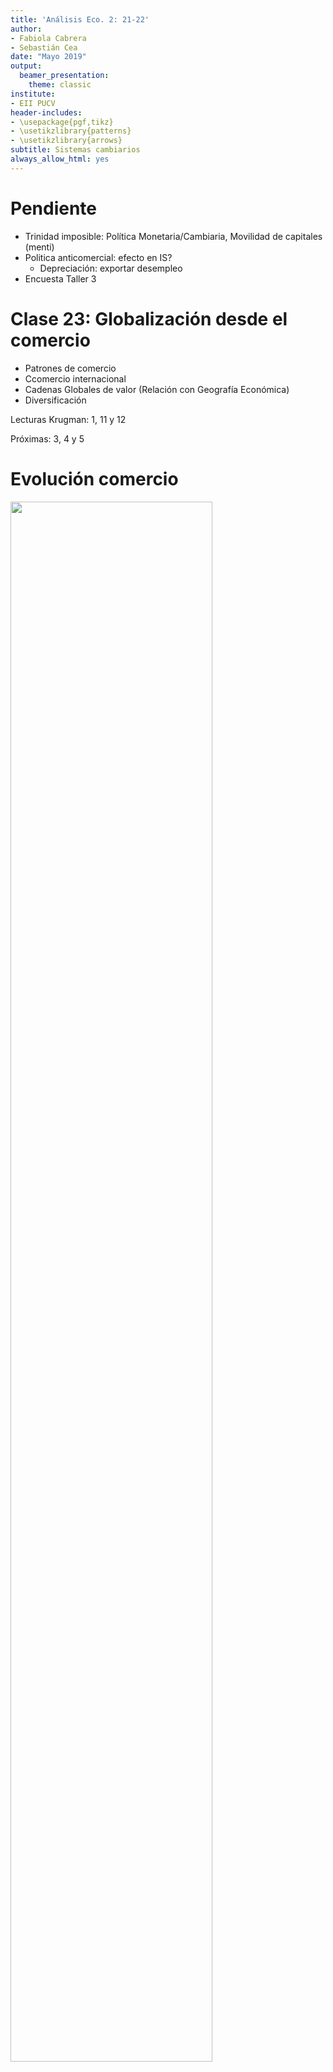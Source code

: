 ```yaml
---
title: 'Análisis Eco. 2: 21-22'
author:
- Fabiola Cabrera
- Sebastián Cea
date: "Mayo 2019"
output:
  beamer_presentation:
    theme: classic
institute:
- EII PUCV
header-includes:
- \usepackage{pgf,tikz}
- \usetikzlibrary{patterns}
- \usetikzlibrary{arrows}
subtitle: Sistemas cambiarios
always_allow_html: yes
---
```


# Pendiente

- Trinidad imposible: Política Monetaria/Cambiaria, Movilidad de capitales (menti)
- Politica anticomercial: efecto en IS?
  - Depreciación: exportar desempleo
- Encuesta Taller 3

# Clase 23: Globalización desde el comercio

- Patrones de comercio
- Ccomercio internacional
- Cadenas Globales de valor (Relación con Geografía Económica)
- Diversificación


Lecturas Krugman: 1, 11 y 12

Próximas: 3, 4 y 5

# Evolución comercio



![](WorldTrade.png){height=80%}\




# Exportaciones chikenas

![](ExpChile.png){height=80%}\

# Comercio 

$$\text{Comercio}\Leftrightarrow\text{Relaciones productivas/financieras/migratorias}$$

# 7 temas

- Ganancias comercio
- Patrones comercio
- Proteccionismo
- Balanza de pagos
- Tipo de cambio
- Coordinación políticas
- Mercados de capitales

# Política comercial y países emergentes
¿Por qué (no) proteger?

- Sustitución de importaciones: industria naciente
- Fallas de mercado: 
  - desarrollo mercado capitales, 
  - apropiabilidad
  - externalidades: empleo, medioambiente
- Comercio y crecimiento
- Rol de fomento del Estado: CORFO
  

# Chile

- Sustitución de importaciones de América latina para luego pasar
- la apertura unilateral 70s y 80s
- Acuerdos comerciales y bloques de asociación
- Diversificación de exportaciones y mercados destino que se tuvo en el tiempo


# Clase 24: Comercio Internacional

- Supuestos del modelo.
- Caso en Autarquía.
  - Precio relativo y ventaja comparativa.
- Caso con apertura al comercio internacional.
- Teoría neoclásica, modelo H-O-S:
  - Supuestos del modelo.
  - Eficiencia en la disponibilidad de recursos (H-O) inclusión de la remuneración de los factores productivos (S).
  - apertura y precio internacional.
  - Consecuencias en la cantidad ofertada y demandada del bien intensivo en el factor abundante y escaso.
  - ¿Cómo afecta al bienestar?
  - Consecuencias en la remuneración del FFPP abundante y escaso.
  - Convergencia y conclusiones.
  - Desigualdad y Catching-up. Ventajas comparativas y dinámicas. Dependencia de recursos naturales

Lecturas Krugman 3, 4, 5

